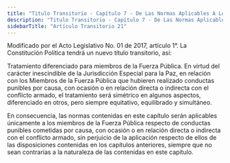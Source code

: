 ```yaml
---
title: "Titulo Transitorio - Capítulo 7 - De Las Normas Aplicables A Los Miembros De La Fuerza Pública Para La Terminación Del Conflicto Armado Y La Construcción De Una Paz Estable Y Duradera  - Artículo Transitorio 21"
description: "Titulo Transitorio - Capítulo 7 - De Las Normas Aplicables A Los Miembros De La Fuerza Pública Para La Terminación Del Conflicto Armado Y La Construcción De Una Paz Estable Y Duradera  - Artículo Transitorio 21"
sidebarTitle: "Artículo Transitorio 21"
---
```


<Warning>Modificado por el Acto Legislativo No. 01 de 2017, artículo 1°. La Constitución Política tendrá un nuevo título transitorio, así: </Warning>

Tratamiento diferenciado para miembros de la Fuerza Pública. En virtud del carácter inescindible de la Jurisdicción Especial para la Paz, en relación con los Miembros de la Fuerza Pública que hubieren realizado conductas punibles por causa, con ocasión o en relación directa o indirecta con el conflicto armado, el tratamiento será simétrico en algunos aspectos, diferenciado en otros, pero siempre equitativo, equilibrado y simultáneo. 

En consecuencia, las normas contenidas en este capítulo serán aplicables únicamente a los miembros de la Fuerza Pública respecto de conductas punibles cometidas por causa, con ocasión o en relación directa o indirecta con el conflicto armado, sin perjuicio de la aplicación respecto de ellos de las disposiciones contenidas en los capítulos anteriores, siempre que no sean contrarias a la naturaleza de las contenidas en este capítulo.
